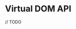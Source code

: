 
# Virtual DOM API

// TODO

<Cards num={6}>
  <Card title="Create blocks" href="/docs/api/block"></Card>
  <Card title="Mounting blocks" href="/docs/api/mount"></Card>
  <Card title="Patching blocks" href="/docs/api/patch"></Card>
  <Card title="Using blocks in lists" href="/docs/api/fragment"></Card>
  <Card title="Rendering virtual nodes" href="/docs/api/render-tostring"></Card>
  <Card
    title="Hydrate string to DOM nodes"
    href="/docs/api/string-to-dom"
  ></Card>
</Cards>
